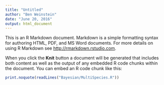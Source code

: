 ```yaml
---
title: "Untitled"
author: "Ben Weinstein"
date: "June 20, 2016"
output: html_document
---
```


This is an R Markdown document. Markdown is a simple formatting syntax for authoring HTML, PDF, and MS Word documents. For more details on using R Markdown see <http://rmarkdown.rstudio.com>.

When you click the **Knit** button a document will be generated that includes both content as well as the output of any embedded R code chunks within the document. You can embed an R code chunk like this:

```r
print.noquote(readLines("Bayesian/MultiSpecies.R"))
```
